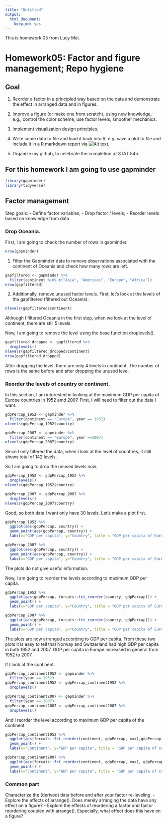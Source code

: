 ```yaml
---
title: "Untitled"
output: 
  html_document: 
    keep_md: yes
---
```


This is homework 05 from Lucy Mei.

# Homework05: Factor and figure management; Repo hygiene
## Goal
1. Reorder a factor in a principled way based on the data and demonstrate the effect in arranged data and in figures.

2. Improve a figure (or make one from scratch), using new knowledge, e.g., control the color scheme, use factor levels, smoother mechanics.

3. Implement visualization design principles.

4. Write some data to file and load it back into R. e.g. save a plot to file and include it in a R markdown report via ![Alt text](/path/to/img.png).

5. Organize my github, to celebrate the completion of STAT 545.

## For this homework I am going to use gapminder
```r
library(gapminder)
library(tidyverse)
```

## Factor management
Step goals: 
- Define factor variables;
- Drop factor / levels;
- Reorder levels based on knowledge from data

### Drop Oceania.
First, I am going to check the number of rows in gapminder.
```r
nrow(gapminder)
```

1. Filter the Gapminder data to remove observations associated with the continent of Oceania and check how many rows are left.
```r
gapfiltered <- gapminder %>%
  filter(continent %in% c("Asia", "Americas", "Europe", "Africa"))
nrow(gapfiltered)
```

2. Additionally, remove unused factor levels. 
First, let's look at the levels of the gapfiltered (filtered out Oceania).
```r
nlevels(gapfiltered$continent)
```
Although I filtered Oceania in the first step, when we look at the level of continent, there are still 5 levels.

Now, I am going to remove the level using the base function droplevels().
```r
gapfiltered_dropped <- gapfiltered %>%
  droplevels()
nlevels(gapfiltered_dropped$continent)
nrow(gapfiltered_dropped)
```
After dropping the level, there are only 4 levels in continent. The number of rows is the same before and after dropping the unused level.


### Reorder the levels of country or continent.
In this section, I am interested in looking at the maximum GDP per capita of Europe countries in 1952 amd 2007.
First, I will need to filter out the data I want.
```r
gdpPercap_1952 <- gapminder %>%
  filter(continent == "Europe", year == 1952)
nlevels(gdpPercap_1952$country)

gdpPercap_2007 <- gapminder %>%
  filter(continent == "Europe", year ==2007)
nlevels(gdpPercap_2007$country)
```
Since I only filtered the data, when I look at the level of countries, it still shows total of 142 levels.

So I am going to drop the unused levels now.
```r
gdpPercap_1952 <- gdpPercap_1952 %>%
  droplevels()
nlevels(gdpPercap_1952$country)

gdpPercap_2007 <- gdpPercap_2007 %>%
  droplevels()
nlevels(gdpPercap_2007$country)
```
Good, so both data I want only have 30 levels.
Let's make a plot first.
```r
gdpPercap_1952 %>%
  ggplot(aes(gdpPercap, country)) + 
  geom_point(aes(gdpPercap, country)) +
  labs(x="GDP per capita", y="Country", title = "GDP per capita of European countries in 1952")

gdpPercap_2007 %>%
  ggplot(aes(gdpPercap, country)) + 
  geom_point(aes(gdpPercap, country)) +
  labs(x="GDP per capita", y="Country", title = "GDP per capita of European countries in 2007")
```
The plots do not give useful information.

Now, I am going to reorder the levels according to maximum GDP per capita.
```r
gdpPercap_1952 %>%
  ggplot(aes(gdpPercap, forcats::fct_reorder(country, gdpPercap))) + 
  geom_point() +
  labs(x="GDP per capita", y="Country", title = "GDP per capita of European countries in 1952")

gdpPercap_2007 %>%
  ggplot(aes(gdpPercap, forcats::fct_reorder(country, gdpPercap))) + 
  geom_point() +
  labs(x="GDP per capita", y="Country", title = "GDP per capita of European countries in 2007")
```
The plots are now arranged according to GDP per capita. From these two plots it is easy to tell that Norway and Switzerland had high GDP per capita in both 1952 and 2007. GDP per capita in Europe increased in general from 1952 to 2007.


If I look at the continent.
```r
gdpPercap_continent1952 <- gapminder %>%
  filter(year == 1952)
gdpPercap_continent1952 <- gdpPercap_continent1952 %>%
  droplevels()

gdpPercap_continent2007 <- gapminder %>%
  filter(year == 2007)
gdpPercap_continent2007 <- gdpPercap_continent2007 %>%
  droplevels()
```
And I reorder the level according to maximum GDP per capita of the continent.
```r
gdpPercap_continent1952 %>%
  ggplot(aes(forcats::fct_reorder(continent, gdpPercap, max),gdpPercap)) +
  geom_point() +
  labs(x="Continent", y="GDP per capita", title = "GDP per capita of continents in 1952")

gdpPercap_continent2007 %>%
  ggplot(aes(forcats::fct_reorder(continent, gdpPercap, max), gdpPercap)) + 
  geom_point() +
  labs(x="Continent", y="GDP per capita", title = "GDP per capita of continents in 2007")
```


### Common part
Characterize the (derived) data before and after your factor re-leveling.
- Explore the effects of arrange(). Does merely arranging the data have any effect on a figure?
- Explore the effects of reordering a factor and factor reordering coupled with arrange(). Especially, what effect does this have on a figure?

